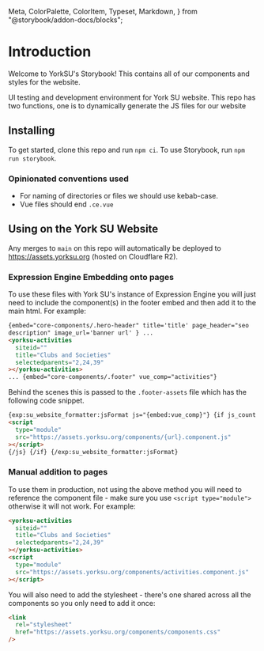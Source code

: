   Meta,
  ColorPalette,
  ColorItem,
  Typeset,
  Markdown,
} from "@storybook/addon-docs/blocks";

<Meta title="Intro/Introduction" />

# Introduction

Welcome to YorkSU's Storybook! This contains all of our components and styles for the website.

 UI testing and development environment for York SU website. This repo has two functions, one is to dynamically generate the JS files for our website

## Installing

To get started, clone this repo and run `npm ci`.
To use Storybook, run `npm run storybook`.


### Opinionated conventions used

- For naming of directories or files we should use kebab-case.
- Vue files should end `.ce.vue`


## Using on the York SU Website

Any merges to `main` on this repo will automatically be deployed to https://assets.yorksu.org (hosted on Cloudflare R2).

### Expression Engine Embedding onto pages

To use these files with York SU's instance of Expression Engine you will just need to include the component(s) in the footer embed and then add it to the main html. For example:

```html
{embed="core-components/.hero-header" title='title' page_header="seo
description" image_url='banner url' } ...
<yorksu-activities
  siteid=""
  title="Clubs and Societies"
  selectedparents="2,24,39"
></yorksu-activities>
... {embed="core-components/.footer" vue_comp="activities"}
```

Behind the scenes this is passed to the `.footer-assets` file which has the following code snippet.

```html
{exp:su_website_formatter:jsFormat js="{embed:vue_comp}"} {if js_count > 0} {js}
<script
  type="module"
  src="https://assets.yorksu.org/components/{url}.component.js"
></script>
{/js} {/if} {/exp:su_website_formatter:jsFormat}
```

### Manual addition to pages

To use them in production, not using the above method you will need to reference the component file - make sure you use `<script type="module">` otherwise it will not work. For example:

```html
<yorksu-activities
  siteid=""
  title="Clubs and Societies"
  selectedparents="2,24,39"
></yorksu-activities>
<script
  type="module"
  src="https://assets.yorksu.org/components/activities.component.js"
></script>
```

You will also need to add the stylesheet - there's one shared across all the components so you only need to add it once:

```html
<link
  rel="stylesheet"
  href="https://assets.yorksu.org/components/components.css"
/>
```